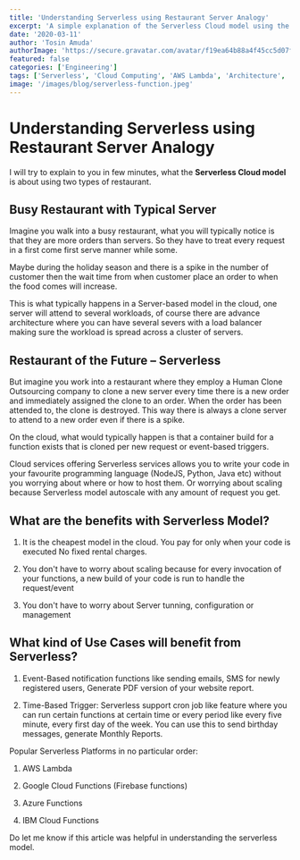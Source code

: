 ```yaml
---
title: 'Understanding Serverless using Restaurant Server Analogy'
excerpt: 'A simple explanation of the Serverless Cloud model using the analogy of two different types of restaurants - traditional busy restaurants vs. futuristic clone-based service.'
date: '2020-03-11'
author: 'Tosin Amuda'
authorImage: 'https://secure.gravatar.com/avatar/f19ea64b88a4f45cc5d07f38ba4be48c?s=96&d=mm&r=g'
featured: false
categories: ['Engineering']
tags: ['Serverless', 'Cloud Computing', 'AWS Lambda', 'Architecture', 'Technology']
image: '/images/blog/serverless-function.jpeg'
---
```


# Understanding Serverless using Restaurant Server Analogy

I will try to explain to you in few minutes, what the **Serverless Cloud model** is about using two types of restaurant.

## Busy Restaurant with Typical Server

Imagine you walk into a busy restaurant, what you will typically notice is that they are more orders than servers. So they have to treat every request in a first come first serve manner while some.

Maybe during the holiday season and there is a spike in the number of customer then the wait time from when customer place an order to when the food comes will increase.

This is what typically happens in a Server-based model in the cloud, one server will attend to several workloads, of course there are advance architecture where you can have several severs with a load balancer making sure the workload is spread across a cluster of servers.

## Restaurant of the Future – Serverless

But imagine you work into a restaurant where they employ a Human Clone Outsourcing company to clone a new server every time there is a new order and immediately assigned the clone to an order. When the order has been attended to, the clone is destroyed. This way there is always a clone server to attend to a new order even if there is a spike.

On the cloud, what would typically happen is that a container build for a function exists that is cloned per new request or event-based triggers.

Cloud services offering Serverless services allows you to write your code in your favourite programming language (NodeJS, Python, Java etc) without you worrying about where or how to host them. Or worrying about scaling because Serverless model autoscale with any amount of request you get.

## What are the benefits with Serverless Model?

1. It is the cheapest model in the cloud. You pay for only when your code is executed No fixed rental charges.

2. You don't have to worry about scaling because for every invocation of your functions, a new build of your code is run to handle the request/event

3. You don't have to worry about Server tunning, configuration or management

## What kind of Use Cases will benefit from Serverless?

1. Event-Based notification functions like sending emails, SMS for newly registered users, Generate PDF version of your website report.

2. Time-Based Trigger: Serverless support cron job like feature where you can run certain functions at certain time or every period like every five minute, every first day of the week. You can use this to send birthday messages, generate Monthly Reports.

Popular Serverless Platforms in no particular order:

1. AWS Lambda

2. Google Cloud Functions (Firebase functions)

3. Azure Functions

4. IBM Cloud Functions

Do let me know if this article was helpful in understanding the serverless model.

